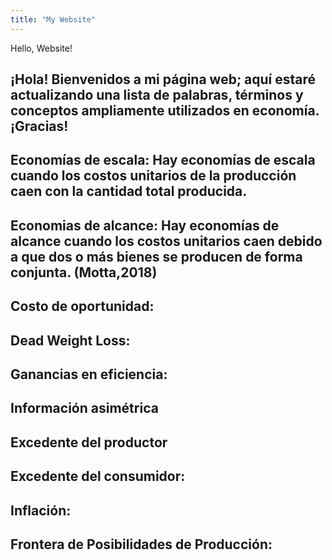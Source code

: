 ```yaml
---
title: "My Website"
---
```


Hello, Website!

## ¡Hola! Bienvenidos a mi página web; aquí estaré actualizando una lista de palabras, términos y conceptos ampliamente utilizados en economía. ¡Gracias!

## Economías de escala: Hay economías de escala cuando los costos unitarios de la producción caen con la cantidad total producida.

## Economias de alcance: Hay economías de alcance cuando los costos unitarios caen debido a que dos o más bienes se producen de forma conjunta. (Motta,2018)

## Costo de oportunidad:

## Dead Weight Loss:

## Ganancias en eficiencia:

## Información asimétrica

## Excedente del productor

## Excedente del consumidor:

## Inflación:

## Frontera de Posibilidades de Producción: